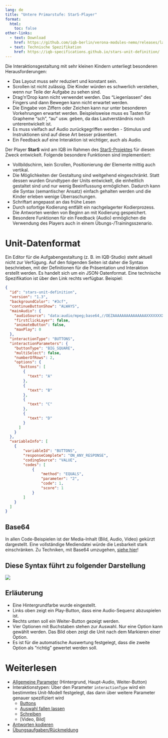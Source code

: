 ```yaml
---
lang: de
title: "Untere Primarstufe: StarS-Player"
format:
  html:
    toc: false
other-links:
  - text: Download
    href: https://github.com/iqb-berlin/verona-modules-nemo/releases/latest
  - text: Technische Spezifikation
    href: https://iqb-specifications.github.io/stars-unit-definition/
---
```


Die Interaktionsgestaltung mit sehr kleinen Kindern unterliegt besonderen Herausforderungen:

* Das Layout muss sehr reduziert und konstant sein.
* Scrollen ist nicht zulässig. Die Kinder würden es schwerlich verstehen, wenn nur Teile der Aufgabe zu sehen sind.
* Drag'n'Drop kann nicht verwendet werden. Das "Liegenlassen" des Fingers und dann Bewegen kann nicht erwartet werden.
* Die Eingabe von Ziffern oder Zeichen kann nur unter besonderen Vorkehrungen erwartet werden. Beispielsweise muss es Tasten für Grapheme "sch", "au" usw. geben, da das Lautverständnis noch unterentwickelt ist.
* Es muss vielfach auf Audio zurückgegriffen werden - Stimulus und Instruktionen sind auf diese Art besser präsentiert.
* Ein Feedback auf eine Interaktion ist wichtiger, auch als Audio.

Der Player **StarS** wird am IQB im Rahmen des [StarS-Projektes](https://www.iqb.hu-berlin.de/research/dm/StarS/) für diesen Zweck entwickelt. Folgende besondere Funktionen sind implementiert:

* Vollbildschirm, kein Scrollen, Positionierung der Elemente mittig auch vertikal.
* Die Möglichkeiten der Gestaltung sind weitgehend eingeschränkt. Statt dessen wurden Grundtypen der Units entwickelt, die einheitlich gestaltet sind und nur wenig Beeinflussung ermöglichen. Dadurch kann die Syntax (semantischer Ansatz) einfach gehalten werden und die Kinder erleben wenige Überraschungen.
* Schriftart angepasst an das frühe Lesen
* Durch sofortige Kodierung entfällt ein nachgelagerter Kodierprozess. Die Antworten werden von Beginn an mit Kodierung gespeichert.
* Besondere Funktionen für ein Feedback (Audio) ermöglichen die Verwendung des Players auch in einem Übungs-/Trainingsszenario.

# Unit-Datenformat

Ein Editor für die Aufgabengestaltung (z. B. im IQB-Studio) steht aktuell nicht zur Verfügung. Auf den folgenden Seiten ist daher die Syntax beschrieben, mit der Definitionen für die Präsentation und Interaktion erstellt werden. Es handelt sich um ein JSON-Datenformat. Eine technische Spezifikation ist über den Link rechts verfügbar. Beispiel:

```json
{
  "id": "stars-unit-definition",
  "version": "1.3",
  "backgroundColor": "#3cf",
  "continueButtonShow": "ALWAYS",
  "mainAudio": {
    "audioSource": "data:audio/mpeg;base64,//OEZAAAAAAAAAAAAAAAXXXXXXXXXXXXX.......",
    "firstClickLayer": false,
    "animateButton": false,
    "maxPlay": 0
  },
  "interactionType": "BUTTONS",
  "interactionParameters": {
    "buttonType": "BIG_SQUARE",
    "multiSelect": false,
    "numberOfRows": 2,
    "options": {
      "buttons": [
        {
          "text": "A"
        },
        {
          "text": "B"
        },
        {
          "text": "C"
        },
        {
          "text": "D"
        }
      ]
    }
  },
  "variableInfo": [
    {
        "variableId": "BUTTONS",
        "responseComplete": "ON_ANY_RESPONSE",
        "codingSource": "VALUE",
        "codes": [
            {
                "method": "EQUALS",
                "parameter": "2",
                "code": 1,
                "score": 1
            }
        ]
    }
  ]
}
```

::: {.callout-tip}
## Base64

In allen Code-Beispielen ist der Media-Inhalt (Bild, Audio, Video) gekürzt dargestellt. Eine vollständige Mediendatei würde die Lesbarkeit stark einschränken. Zu Techniken, mit Base64 umzugehen, [siehe hier](../media/base64.qmd)!
:::

## Diese Syntax führt zu folgender Darstellung

![](assets/buttons1.png)

## Erläuterung

* Eine Hintergrundfarbe wurde eingestellt.
* Links oben zeigt ein Play-Button, dass eine Audio-Sequenz abzuspielen ist.
* Rechts unten soll ein Weiter-Button gezeigt werden.
* Vier Optionen mit Buchstaben stehen zur Auswahl. Nur eine Option kann gewählt werden. Das Bild oben zeigt die Unit nach dem Markieren einer Option.
* Es ist für die automatische Auswertung festgelegt, dass die zweite Option als "richtig" gewertet werden soll.

# Weiterlesen

* [Allgemeine Parameter](root-parameters.qmd) (Hintergrund, Haupt-Audio, Weiter-Button)
* Interaktionstypen: Über den Parameter `interactionType` wird ein bestimmtes Unit-Modell festgelegt, das dann über weitere Parameter genauer spezifiziert wird
  * [Buttons](it_buttons.qmd)
  * [Auswahl fallen lassen](it_drop.qmd)
  * [Schreiben](it_write.qmd)
  * [Video, Bild]
* [Antworten kodieren](responses.qmd)
* [Übungsaufgaben/Rückmeldung](feedback.qmd)